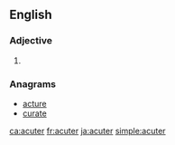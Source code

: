 ==English==

===Adjective===
{{head|en|adjective comparative form}}

# {{en-comparative of|acute}}

===Anagrams===
* [[acture#English|acture]]
* [[curate#English|curate]]

[[ca:acuter]]
[[fr:acuter]]
[[ja:acuter]]
[[simple:acuter]]